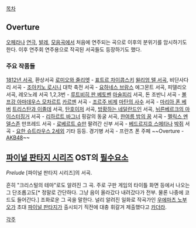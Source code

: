 [[목차]]

== Overture ==
[[오페라]]나 [[연극]], [[발레]], [[모음곡]]에서 처음에 연주되는 곡으로 이후의 분위기를 암시하기도 한다. 이후 연주회 연주용으로 작곡된 서곡들도 등장하기도 했다.

=== 주요 작품들 ===
[[1812년 서곡]], 환상서곡 [[로미오와 줄리엣]] - [[표트르 차이콥스키]]
[[윌리엄 텔 서곡]], 비단사다리 서곡 - [[조아키노 로시니]]
대학 축전 서곡 - [[요하네스 브람스]]
에그몬트 서곡, 피델리오 서곡, 레오노레 서곡 1,2,3번 - [[루트비히 판 베토벤]]
[[마술피리]] 서곡, 돈 조반니 서곡 - [[볼프강 아마데우스 모차르트]]
[[카르멘]] 서곡 - [[조르주 비제]]
[[마탄의 사수]] 서곡 - [[마리아 폰 베버]]
[[트리스탄과 이졸데]] 서곡, [[탄호이저]] 서곡, [[방황하는 네덜란드인]] 서곡, [[뉘른베르크의 마이스터징거]] 서곡 - [[리하르트 바그너]]
핑갈의 동굴 서곡, [[한여름 밤의 꿈]] 서곡 - [[펠릭스 멘델스존]]
만프레드 서곡 - [[로베르트 슈만]]
팔려간 신부 서곡 - [[베드르지흐 스메타나]]
[[박쥐]] 서곡 - [[요한 슈트라우스 2세]]외 기타 등등.
경기병 서곡 - 프란츠 폰 주페
~~Overture - [[AKB48]]~~

== [[파이널 판타지 시리즈]] OST의 [[필수요소]] ==
''Prelude''
{{{#!html
<iframe width="640" height="360" src="//www.youtube.com/embed/9J246XRR9y0?rel=0" frameborder="0" allowfullscreen></iframe>
}}}
[파이널 판타지 시리즈]의 서곡.

흔히 "크리스털의 테마"로도 알려진 그 곡. 주로 구판 게임의 타이틀 화면 등에서 나오는 그 단조롭고도[* 정말로 간단하다. 그냥 음이 올라갔다 내려갔다가 전부. 물론 나중에 코드도 들어간다.] 조화로운 그 곡을 말한다. 널리 알려진 일화로 작곡가인 [[우에마츠 노부오]]가 초대 [[파이널 판타지]]가 출시되기 직전에 대충 휘갈겨 제출했다고 [[카더라]].

[[각주]]
